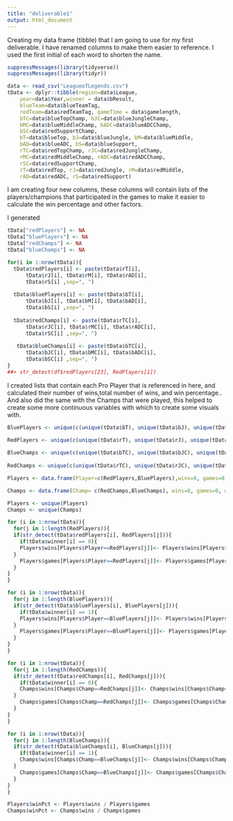 ```yaml
---
title: "deliverable1"
output: html_document
---
```

Creating my data frame (tibble) that I am going to use for
my first deliverable. I have renamed columns to make them
easier to reference. I used the first initial of each
word to shorten the name.

```r
suppressMessages(library(tidyverse))
suppressMessages(library(tidyr))

data <- read_csv("LeagueofLegends.csv")
tData <- dplyr::tibble(region=data$League,
    year=data$Year,winner = data$bResult,
    blueTeam=data$blueTeamTag,
    redTeam=data$redTeamTag, gameTime = data$gamelength,
    bTC=data$blueTopChamp, bJC=data$blueJungleChamp,
    bMC=data$blueMiddleChamp, bADC=data$blueADCChamp,
    bSC=data$redSupportChamp,
    bT=data$blueTop, bJ=data$blueJungle, bM=data$blueMiddle,
    bAD=data$blueADC, bS=data$blueSupport,
    rTC=data$redTopChamp, rJC=data$redJungleChamp,
    rMC=data$redMiddleChamp, rADC=data$redADCChamp,
    rSC=data$redSupportChamp,
    rT=data$redTop, rJ=data$redJungle, rM=data$redMiddle,
    rAD=data$redADC, rS=data$redSupport)
```

I am creating four new columns, these columns will 
contain lists of the players/champions that 
participated in the games to make it easier to
calculate the win percentage and other factors.

I generated

```r

tData["redPlayers"] <- NA
tData["bluePlayers"] <- NA
tData["redChamps"] <- NA
tData["blueChamps"] <- NA

for(i in 1:nrow(tData)){
  tData$redPlayers[i] <- paste(tData$rT[i],
      tData$rJ[i], tData$rM[i], tData$rAD[i],
      tData$rS[i] ,sep=", ")
  
  tData$bluePlayers[i] <- paste(tData$bT[i],
      tData$bJ[i], tData$bM[i], tData$bAD[i],
      tData$bS[i] ,sep=", ")
  
  tData$redChamps[i] <- paste(tData$rTC[i],
      tData$rJC[i], tData$rMC[i], tData$rADC[i],
      tData$rSC[i] ,sep=", ")
  
   tData$blueChamps[i] <- paste(tData$bTC[i],
      tData$bJC[i], tData$bMC[i], tData$bADC[i],
      tData$bSC[i] ,sep=", ")
}
##> str_detect(df$redPlayers[23], RedPlayers[1])


```

I created lists that contain each Pro Player that is
referenced in here, and calculated their number of wins,total number of wins, and win percentage..
And also did the same with the Champs that were played, this helped to create some more continuous variables with which to create some visuals with.
```r
BluePlayers <- unique(c(unique(tData$bT), unique(tData$bJ), unique(tData$bM), unique(tData$bAD), unique(tData$bS)))
                     
RedPlayers <- unique(c(unique(tData$rT), unique(tData$rJ), unique(tData$rM), unique(tData$rAD), unique(tData$rS)))

BlueChamps <- unique(c(unique(tData$bTC), unique(tData$bJC), unique(tData$bMC), unique(tData$bADC), unique(tData$bSC)))
                     
RedChamps <- unique(c(unique(tData$rTC), unique(tData$rJC), unique(tData$rMC), unique(tData$rADC), unique(tData$rSC)))

Players <- data.frame(Player=c(RedPlayers,BluePlayers),wins=0, games=0, winPct = 0)

Champs <- data.frame(Champ= c(RedChamps,BlueChamps), wins=0, games=0, winPct = 0)

Players <- unique(Players)
Champs <- unique(Champs)

for (i in 1:nrow(tData)){
  for(j in 1:length(RedPlayers)){
  if(str_detect(tData$redPlayers[i], RedPlayers[j])){
    if(tData$winner[i] == 0){
    Players$wins[Players$Player==RedPlayers[j]]<- Players$wins[Players$Player==RedPlayers[j]] + 1
  }
    Players$games[Players$Player==RedPlayers[j]]<- Players$games[Players$Player==RedPlayers[j]] + 1
  }
}   
}

for (i in 1:nrow(tData)){
  for(j in 1:length(BluePlayers)){
  if(str_detect(tData$bluePlayers[i], BluePlayers[j])){
    if(tData$winner[i] == 1){
    Players$wins[Players$Player==BluePlayers[j]]<- Players$wins[Players$Player==BluePlayers[j]] + 1
  }
    Players$games[Players$Player==BluePlayers[j]]<- Players$games[Players$Player==BluePlayers[j]] + 1
  }
}   
}

for (i in 1:nrow(tData)){
  for(j in 1:length(RedChamps)){
  if(str_detect(tData$redChamps[i], RedChamps[j])){
    if(tData$winner[i] == 0){
    Champs$wins[Champs$Champ==RedChamps[j]]<- Champs$wins[Champs$Champ==RedChamps[j]] + 1
  }
    Champs$games[Champs$Champ==RedChamps[j]]<- Champs$games[Champs$Champ==RedChamps[j]] + 1
  }
}   
}

for (i in 1:nrow(tData)){
  for(j in 1:length(BlueChamps)){
  if(str_detect(tData$blueChamps[i], BlueChamps[j])){
    if(tData$winner[i] == 1){
    Champs$wins[Champs$Champ==BlueChamps[j]]<- Champs$wins[Champs$Champ==BlueChamps[j]] + 1
  }
    Champs$games[Champs$Champ==BlueChamps[j]]<- Champs$games[Champs$Champ==BlueChamps[j]] + 1
  }
}   
}

Players$winPct <- Players$wins / Players$games
Champs$winPct <- Champs$wins / Champs$games

```
